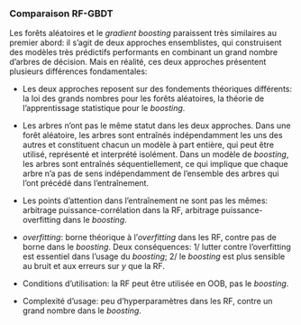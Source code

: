 ### Comparaison RF-GBDT

Les forêts aléatoires et le *gradient boosting* paraissent très similaires au premier abord: il s'agit de deux approches ensemblistes, qui construisent des modèles très prédictifs performants en combinant un grand nombre d'arbres de décision. Mais en réalité, ces deux approches présentent plusieurs différences fondamentales:

-   Les deux approches reposent sur des fondements théoriques différents: la loi des grands nombres pour les forêts aléatoires, la théorie de l'apprentissage statistique pour le *boosting*.

-   Les arbres n'ont pas le même statut dans les deux approches. Dans une forêt aléatoire, les arbres sont entraînés indépendamment les uns des autres et constituent chacun un modèle à part entière, qui peut être utilisé, représenté et interprété isolément. Dans un modèle de *boosting*, les arbres sont entraînés séquentiellement, ce qui implique que chaque arbre n'a pas de sens indépendamment de l'ensemble des arbres qui l'ont précédé dans l'entraînement.

-   Les points d'attention dans l'entraînement ne sont pas les mêmes: arbitrage puissance-corrélation dans la RF, arbitrage puissance-overfitting dans le *boosting*.

<!-- Par ailleurs, les arbres d'une forêt aléatoire sont souvent relativement complexes et profonds (car ce sont des modèles à part entière), alors que dans le _boosting_ les arbres sont généralement simples et peu profonds. -->

-   *overfitting*: borne théorique à l'*overfitting* dans les RF, contre pas de borne dans le *boosting*. Deux conséquences: 1/ lutter contre l'overfitting est essentiel dans l'usage du *boosting*; 2/ le *boosting* est plus sensible au bruit et aux erreurs sur $y$ que la RF.

-   Conditions d'utilisation: la RF peut être utilisée en OOB, pas le *boosting*.

-   Complexité d'usage: peu d'hyperparamètres dans les RF, contre un grand nombre dans le *boosting*.
